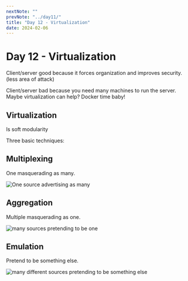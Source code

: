 ```yaml
---
nextNote: ""
prevNote: "../day11/"
title: "Day 12 - Virtualization"
date: 2024-02-06
---
```



# Day 12 - Virtualization

Client/server good because it forces organization and improves security. (less area of attack)

Client/server bad because you need many machines to run the server. Maybe virtualization can help? Docker time baby!

## Virtualization

Is soft modularity

Three basic techniques:

## Multiplexing

One masquerading as many.

<Image
  src={multiplexingImage}
  alt='One source advertising as many'
  loading='eager'
/>

## Aggregation

Multiple masquerading as one.

![many sources pretending to be one](./images/day12/aggregation.png)

## Emulation

Pretend to be something else.

![many different sources pretending to be something else](./images/day12/emulation.png)
